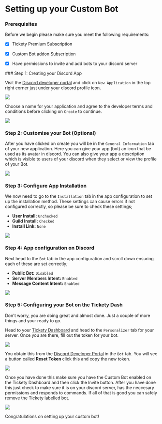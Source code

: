 # Setting up your Custom Bot

### Prerequisites

Before we begin please make sure you meet the following requirements:

- [x] Tickety Premium Subscription
- [x] Custom Bot addon Subscription
- [x] Have permissions to invite and add bots to your discord server


<Steps>
### Step 1: Creating your Discord App

Visit the [Discord developer portal](https://discord.com/developers/applications) and click on `New Application` in the top right corner just under your discord profile icon.

![](/guide/personalizer/discord_dev_dash.png)

Choose a name for your application and agree to the developer terms and conditions before clicking on `Create` to continue.

![](/guide/personalizer/Name_application_terms.png)

### Step 2: Customise your Bot (Optional)

After you have clicked on create you will be in the `General Information` tab of your new application. Here you can give your app (bot) an icon that be used as its avatar in discord.
You can also give your app a description which is visible to users of your discord when they select or view the profile of your Bot.

![](/guide/personalizer/discord_app_geninfo.png)

### Step 3: Configure App Installation

We now need to go to the `Installation` tab in the app configuration to set up the installation method. These settings can cause errors if not configured correctly, so please be sure to check these settings;

- **User Install:** `Unchecked`
- **Guild Install:** `Checked`
- **Install Link:** `None`

![](/guide/personalizer/discord_app_installconf.png)

### Step 4: App configuration on Discord

Next head to the `Bot` tab in the app configuration and scroll down ensuring each of these are set correctly;

- **Public Bot:** `Disabled`
- **Server Members Intent:** `Enabled`
- **Message Content Intent:** `Enabled`

![](/guide/personalizer/discord_bot_settings.png)

### Step 5: Configuring your Bot on the Tickety Dash

Don't worry, you are doing great and almost done. Just a couple of more things and your ready to go.

Head to your [Tickety Dashboard](https://tickety.top/dashboard) and head to the `Personalizer` tab for your server. Once you are there, fill out the token for your bot.

![](/guide/personalizer/tickety_bot_config.png)

You obtain this from the [Discord Developer Portal](https://discord.com/developers/applications) in the `Bot` tab. You will see a button called **Reset Token** click this and copy the new token.

![](/guide/personalizer/bot_reset_token.png)

Once you have done this make sure you have the Custom Bot enabled on the Tickety Dashboard and then click the Invite button. After you have done this just check to make sure it is on your discord server, has the neccesary permissions and responds to commands. If all of that is good you can safely remove the Tickety labelled bot.

![](/guide/personalizer/discord_bot_online.png)

</Steps>

Congratulations on setting up your custom bot!
